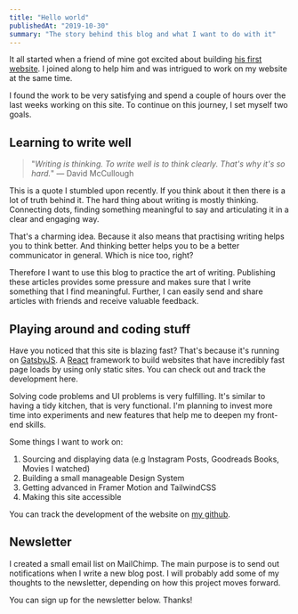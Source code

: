 ```yaml
---
title: "Hello world"
publishedAt: "2019-10-30"
summary: "The story behind this blog and what I want to do with it"
---
```


It all started when a friend of mine got excited about building [his first website](https://www.quechup.me/). I joined along to help him and was intrigued to work on my website at the same time.

I found the work to be very satisfying and spend a couple of hours over the last weeks working on this site. To continue on this journey, I set myself two goals.

## Learning to write well

> "_Writing is thinking. To write well is to think clearly. That's why it's so hard._" ― David McCullough

This is a quote I stumbled upon recently. If you think about it then there is a lot of truth behind it. The hard thing about writing is mostly thinking. Connecting dots, finding something meaningful to say and articulating it in a clear and engaging way.

That's a charming idea. Because it also means that practising writing helps you to think better. And thinking better helps you to be a better communicator in general. Which is nice too, right?

Therefore I want to use this blog to practice the art of writing. Publishing these articles provides some pressure and makes sure that I write something that I find meaningful. Further, I can easily send and share articles with friends and receive valuable feedback.

## Playing around and coding stuff

Have you noticed that this site is blazing fast? That's because it's running on [GatsbyJS](https://www.gatsbyjs.org/). A [React](https://reactjs.org/) framework to build websites that have incredibly fast page loads by using only static sites. You can check out and track the development here.

Solving code problems and UI problems is very fulfilling. It's similar to having a tidy kitchen, that is very functional. I'm planning to invest more time into experiments and new features that help me to deepen my front-end skills.

Some things I want to work on:

1. Sourcing and displaying data (e.g Instagram Posts, Goodreads Books, Movies I watched)
2. Building a small manageable Design System
3. Getting advanced in Framer Motion and TailwindCSS
4. Making this site accessible

You can track the development of the website on [my github](https://github.com/wirtzdan).

## Newsletter

I created a small email list on MailChimp. The main purpose is to send out notifications when I write a new blog post. I will probably add some of my thoughts to the newsletter, depending on how this project moves forward.

You can sign up for the newsletter below. Thanks!
